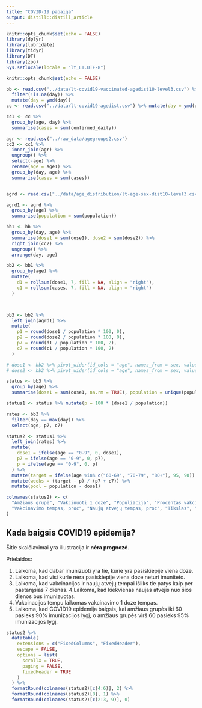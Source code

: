 ```yaml
---
title: "COVID-19 pabaiga"
output: distill::distill_article
---
```


```r
knitr::opts_chunk$set(echo = FALSE)
library(dplyr)
library(lubridate)
library(tidyr)
library(DT)
library(zoo)
Sys.setlocale(locale = "lt_LT.UTF-8")
```

```r
knitr::opts_chunk$set(echo = FALSE)
```

```r
bb <- read.csv("../data/lt-covid19-vaccinated-agedist10-level3.csv") %>%
  filter(!is.na(day)) %>%
  mutate(day = ymd(day))
cc <- read.csv("../data/lt-covid19-agedist.csv") %>% mutate(day = ymd(day))

cc1 <- cc %>%
  group_by(age, day) %>%
  summarise(cases = sum(confirmed_daily))

agr <- read.csv("../raw_data/agegroups2.csv")
cc2 <- cc1 %>%
  inner_join(agr) %>%
  ungroup() %>%
  select(-age) %>%
  rename(age = age1) %>%
  group_by(day, age) %>%
  summarise(cases = sum(cases))


agrd <- read.csv("../data/age_distribution/lt-age-sex-dist10-level3.csv")

agrd1 <- agrd %>%
  group_by(age) %>%
  summarise(population = sum(population))

bb1 <- bb %>%
  group_by(day, age) %>%
  summarise(dose1 = sum(dose1), dose2 = sum(dose2)) %>%
  right_join(cc2) %>%
  ungroup() %>%
  arrange(day, age)

bb2 <- bb1 %>%
  group_by(age) %>%
  mutate(
    d1 = rollsum(dose1, 7, fill = NA, align = "right"),
    c1 = rollsum(cases, 7, fill = NA, align = "right")
  )



bb3 <- bb2 %>%
  left_join(agrd1) %>%
  mutate(
    p1 = round(dose1 / population * 100, 0),
    p2 = round(dose2 / population * 100, 0),
    p7 = round(d1 / population * 100, 2),
    c7 = round(c1 / population * 100, 2)
  )

# dose1 <- bb2 %>% pivot_wider(id_cols = "age", names_from = sex, values_from = "p1")
# dose2 <- bb2 %>% pivot_wider(id_cols = "age", names_from = sex, values_from = "p2")

status <- bb3 %>%
  group_by(age) %>%
  summarise(dose1 = sum(dose1, na.rm = TRUE), population = unique(population))

status1 <- status %>% mutate(p = 100 * (dose1 / population))

rates <- bb3 %>%
  filter(day == max(day)) %>%
  select(age, p7, c7)

status2 <- status1 %>%
  left_join(rates) %>%
  mutate(
    dose1 = ifelse(age == "0-9", 0, dose1),
    p7 = ifelse(age == "0-9", 0, p7),
    p = ifelse(age == "0-9", 0, p)
  ) %>%
  mutate(target = ifelse(age %in% c("60-69", "70-79", "80+"), 95, 90)) %>%
  mutate(weeks = (target - p) / (p7 + c7)) %>%
  mutate(pool = population - dose1)

colnames(status2) <- c(
  "Amžiaus grupė", "Vakcinuoti 1 doze", "Populiacija", "Procentas vakcinuotų 1 doze",
  "Vakcinavimo tempas, proc", "Naujų atvejų tempas, proc", "Tikslas", "Kiek liko savaičių", "Liko imunizuoti"
)
```

## Kada baigsis COVID19 epidemija?

Šitie skaičiavimai yra iliustracija ir **nėra prognozė**.

Prielaidos:

  1. Laikoma, kad dabar imunizuoti yra tie, kurie yra pasiskiepije viena doze.
  2. Laikoma, kad visi kurie nėra pasiskiepije viena doze neturi imuniteto. 
  3. Laikoma, kad vakcinacijos ir naujų atvejų tempai išliks tie patys kaip per pastarąsias 7 dienas.
  4.Laikoma, kad kiekvienas naujas atvejis nuo šios dienos bus imunizuotas.
  5. Vakcinacijos tempu laikomas vakcinavimo 1 doze tempas.
  6. Laikoma, kad COVID19 epidemija baigsis, kai amžiaus grupės iki 60 pasieks 90% imunizacijos lygį, o amžiaus grupės virš 60 pasieks 95% imunizacijos lygį.
  
```r

status2 %>%
  datatable(
    extensions = c("FixedColumns", "FixedHeader"),
    escape = FALSE,
    options = list(
      scrollX = TRUE,
      paging = FALSE,
      fixedHeader = TRUE
    )
  ) %>%
  formatRound(colnames(status2)[c(4:6)], 2) %>%
  formatRound(colnames(status2)[8], 1) %>%
  formatRound(colnames(status2)[c(2:3, 9)], 0)
```
